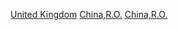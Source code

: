 {{catmore|中華民國與英國關係}}
[[Category:中華民國與歐洲關係|United Kingdom]]
[[Category:英國-亞洲關係|China,R.O.]]
[[Category:英國雙邊關係|China,R.O.]]